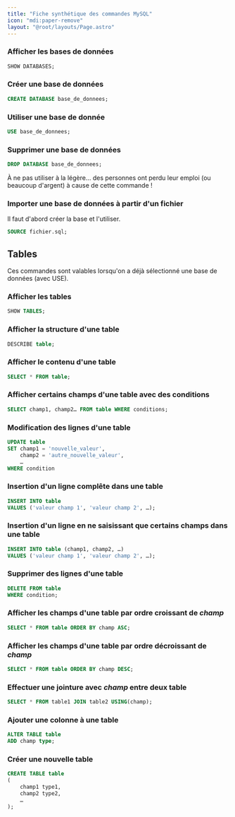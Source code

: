 ```yaml
---
title: "Fiche synthétique des commandes MySQL"
icon: "mdi:paper-remove"
layout: "@root/layouts/Page.astro"
---
```


### Afficher les bases de données

```sql
SHOW DATABASES;
```

### Créer une base de données

```sql
CREATE DATABASE base_de_donnees;
```

### Utiliser une base de donnée

```sql
USE base_de_donnees;
```

### Supprimer une base de données

```sql
DROP DATABASE base_de_donnees;
```

À ne pas utiliser à la légère… des personnes ont perdu leur emploi (ou
beaucoup d'argent) à cause de cette commande !

### Importer une base de données à partir d'un fichier

Il faut d'abord créer la base et l'utiliser.

```sql
SOURCE fichier.sql;
```

## Tables

Ces commandes sont valables lorsqu'on a déjà sélectionné une base de données
(avec USE).

### Afficher les tables

```sql
SHOW TABLES;
```

### Afficher la structure d'une table

```sql
DESCRIBE table;
```

### Afficher le contenu d'une table

```sql
SELECT * FROM table;
```

### Afficher certains champs d'une table avec des conditions

```sql
SELECT champ1, champ2… FROM table WHERE conditions;
```

### Modification des lignes d'une table

```sql
UPDATE table
SET champ1 = 'nouvelle_valeur',
    champ2 = 'autre_nouvelle_valeur',
    …
WHERE condition
```

### Insertion d'un ligne complête dans une table

```sql
INSERT INTO table
VALUES ('valeur champ 1', 'valeur champ 2', …);
```

### Insertion d'un ligne en ne saisissant que certains champs dans une table

```sql
INSERT INTO table (champ1, champ2, …)
VALUES ('valeur champ 1', 'valeur champ 2', …);
```

### Supprimer des lignes d'une table

```sql
DELETE FROM table
WHERE condition;
```

### Afficher les champs d'une table par ordre croissant de _champ_

```sql
SELECT * FROM table ORDER BY champ ASC;
```

### Afficher les champs d'une table par ordre décroissant de _champ_

```sql
SELECT * FROM table ORDER BY champ DESC;
```

### Effectuer une jointure avec _champ_ entre deux table

```sql
SELECT * FROM table1 JOIN table2 USING(champ);
```

### Ajouter une colonne à une table

```sql
ALTER TABLE table
ADD champ type;
```

### Créer une nouvelle table

```sql
CREATE TABLE table
(
    champ1 type1,
    champ2 type2,
    …
);
```